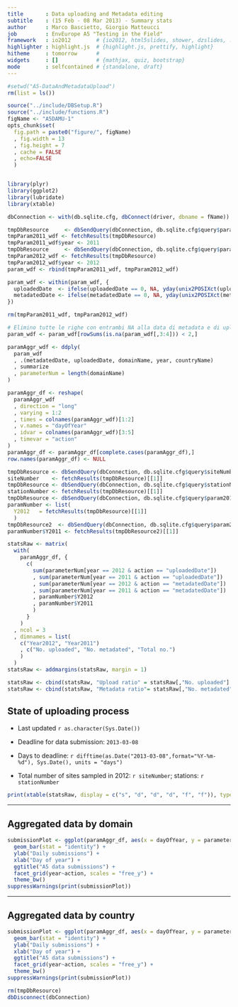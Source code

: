 ```yaml
---
title       : Data uploading and Metadata editing
subtitle    : (15 Feb - 08 Mar 2013) - Summary stats
author      : Marco Bascietto, Giorgio Matteucci
job         : EnvEurope A5 "Testing in the Field"
framework   : io2012        # {io2012, html5slides, shower, dzslides, ...}
highlighter : highlight.js  # {highlight.js, prettify, highlight}
hitheme     : tomorrow      # 
widgets     : []            # {mathjax, quiz, bootstrap}
mode        : selfcontained # {standalone, draft}
---
```


```r
#setwd("A5-DataAndMetadataUpload")
rm(list = ls())

source("../include/DBSetup.R")
source("../include/functions.R")
figName <- "A5DAMU-1"
opts_chunk$set(
  fig.path = paste0("figure/", figName)
  , fig.width = 13
  , fig.height = 7
  , cache = FALSE
  , echo=FALSE
  )


library(plyr)
library(ggplot2)
library(lubridate)
library(xtable)

dbConnection <- with(db.sqlite.cfg, dbConnect(driver, dbname = fName))

tmpDbResource     <- dbSendQuery(dbConnection, db.sqlite.cfg$query$param2011List)
tmpParam2011_wdf <- fetchResults(tmpDbResource)
tmpParam2011_wdf$year <- 2011
tmpDbResource     <- dbSendQuery(dbConnection, db.sqlite.cfg$query$param2012List)
tmpParam2012_wdf <- fetchResults(tmpDbResource)
tmpParam2012_wdf$year <- 2012
param_wdf <- rbind(tmpParam2011_wdf, tmpParam2012_wdf)

param_wdf <- within(param_wdf, {
  uploadedDate  <- ifelse(uploadedDate == 0, NA, yday(unix2POSIXct(uploadedDate)))
  metadatedDate <- ifelse(metadatedDate == 0, NA, yday(unix2POSIXct(metadatedDate)))
})

rm(tmpParam2011_wdf, tmpParam2012_wdf)

# Elimino tutte le righe con entrambi NA alla data di metadata e di upload
param_wdf <- param_wdf[rowSums(is.na(param_wdf[,3:4])) < 2,]

paramAggr_wdf <- ddply(
  param_wdf
  , .(metadatedDate, uploadedDate, domainName, year, countryName)
  , summarize
  , parameterNum = length(domainName)
)

paramAggr_df <- reshape(
  paramAggr_wdf
  , direction = "long"
  , varying = 1:2
  , times = colnames(paramAggr_wdf)[1:2]
  , v.names = "dayOfYear"
  , idvar = colnames(paramAggr_wdf)[3:5]
  , timevar = "action"
)
paramAggr_df <- paramAggr_df[complete.cases(paramAggr_df),]
row.names(paramAggr_df) <- NULL
```

```r
tmpDbResource <- dbSendQuery(dbConnection, db.sqlite.cfg$query$siteNumber)
siteNumber    <- fetchResults(tmpDbResource)[[1]]
tmpDbResource <- dbSendQuery(dbConnection, db.sqlite.cfg$query$stationNumber)
stationNumber <- fetchResults(tmpDbResource)[[1]]
tmpDbResource <- dbSendQuery(dbConnection, db.sqlite.cfg$query$param2012Number)
paramNumber <- list(
  Y2012   = fetchResults(tmpDbResource)[[1]]
  )
tmpDbResource2  <- dbSendQuery(dbConnection, db.sqlite.cfg$query$param2011Number)
paramNumber$Y2011 <- fetchResults(tmpDbResource2)[[1]]
```


```r
statsRaw <- matrix(
  with(
    paramAggr_df, {
      c(
        sum(parameterNum[year == 2012 & action == "uploadedDate"])
        , sum(parameterNum[year == 2011 & action == "uploadedDate"])
        , sum(parameterNum[year == 2012 & action == "metadatedDate"])
        , sum(parameterNum[year == 2011 & action == "metadatedDate"])
        , paramNumber$Y2012
        , paramNumber$Y2011
        )
      }
    )
  , ncol = 3
  , dimnames = list(
    c("Year2012", "Year2011")
    , c("No. uploaded", "No. metadated", "Total no.")
    )
  )
statsRaw <- addmargins(statsRaw, margin = 1)

statsRaw <- cbind(statsRaw, "Upload ratio" = statsRaw[,"No. uploaded"] / statsRaw[,"Total no."])
statsRaw <- cbind(statsRaw, "Metadata ratio"= statsRaw[,"No. metadated"] / statsRaw[,"Total no."])
```


## State of uploading process

* Last updated ```r as.character(Sys.Date())```
* Deadline for data submission: `2013-03-08`
* Days to deadline: ```r difftime(as.Date("2013-03-08",format="%Y-%m-%d"), Sys.Date(), units = "days")```



* Total number of sites sampled in 2012: ```r siteNumber```; stations: ```r stationNumber```


```r
print(xtable(statsRaw, display = c("s", "d", "d", "d", "f", "f")), type = "html")
```




---

## Aggregated data by domain

```r

submissionPlot <- ggplot(paramAggr_df, aes(x = dayOfYear, y = parameterNum, fill = domainName)) +
  geom_bar(stat = "identity") +
  ylab("Daily submissions") +
  xlab("Day of year") +
  ggtitle("A5 data submissions") +
  facet_grid(year~action, scales = "free_y") +
  theme_bw()
suppressWarnings(print(submissionPlot))
```

---

## Aggregated data by country

```r
submissionPlot <- ggplot(paramAggr_df, aes(x = dayOfYear, y = parameterNum, fill = countryName)) +
  geom_bar(stat = "identity") +
  ylab("Daily submissions") +
  xlab("Day of year") +
  ggtitle("A5 data submissions") +
  facet_grid(year~action, scales = "free_y") +
  theme_bw()
suppressWarnings(print(submissionPlot))
```

```r
rm(tmpDbResource)
dbDisconnect(dbConnection)
```

